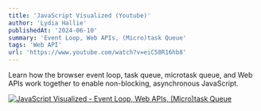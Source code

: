 ```yaml
---
title: 'JavaScript Visualized (Youtube)'
author: 'Lydia Hallie'
publishedAt: '2024-06-10'
summary: 'Event Loop, Web APIs, (Micro)task Queue'
tags: 'Web API'
url: 'https://www.youtube.com/watch?v=eiC58R16hb8'
---
```


Learn how the browser event loop, task queue, microtask queue, and Web APIs work together to enable non-blocking, asynchronous JavaScript.

[![JavaScript Visualized - Event Loop, Web APIs, (Micro)task Queue](https://img.youtube.com/vi/eiC58R16hb8/0.jpg)](https://www.youtube.com/watch?v=eiC58R16hb8)
